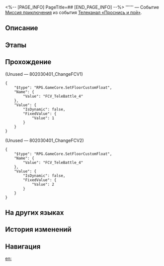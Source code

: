 <%-- [PAGE_INFO]
PageTitle=##
[END_PAGE_INFO] --%>
{{Дополнить|Диалоги.}}
{{Миссия Инфобокс
|id              = 8020304
|Название        = 
|Изображение     = Миссия .png
|Тип             = Миссия приключения
|Событие         = Телеканал «Проснись и пой»
|Глава           = 
|Условия         = Завершена [[Миссия приключения]] «[[Телеканал «Проснись и пой»]]»
|Персонажи       = Первопроходец
|СтартЛокация    = [[Пенакония]] — [[Граница грёз]]
|Мир             = Пенакония
|Предыдущая      = Телеканал «Проснись и пой»
|Следующая       = 
|Награды         = 
}}
'''''' — Событие [[Миссия приключения]] из события [[Телеканал «Проснись и пой»]].

==Описание==
{{Описание|<!--официальное описание из Перекрёстка судеб-->}}

==Этапы==


==Прохождение==
{{Дополнить}}


;(Unused &mdash; 802030401_ChangeFCV1)
<pre>{
	"$type": "RPG.GameCore.SetFloorCustomFloat",
	"Name": {
		"Value": "FCV_TeleBattle_4"
	},
	"Value": {
		"IsDynamic": false,
		"FixedValue": {
			"Value": 1
		}
	}
}</pre>

;(Unused &mdash; 802030401_ChangeFCV2)
<pre>{
	"$type": "RPG.GameCore.SetFloorCustomFloat",
	"Name": {
		"Value": "FCV_TeleBattle_4"
	},
	"Value": {
		"IsDynamic": false,
		"FixedValue": {
			"Value": 2
		}
	}
}</pre>
{{Диалог Конец}}

==На других языках==
{{На других языках
|en   = 
|zhs  = 
|zht  = 
|ja   = 
|ko   = 
|es   = 
|fr   = 
|ru   = 
|th   = 
|vi   = 
|de   = 
|id   = 
|pt   = 
}}

==История изменений==
{{История изменений|3.5}}

==Навигация==
{{Миссия приключения Навбокс|Глава }}

[[en:]]
